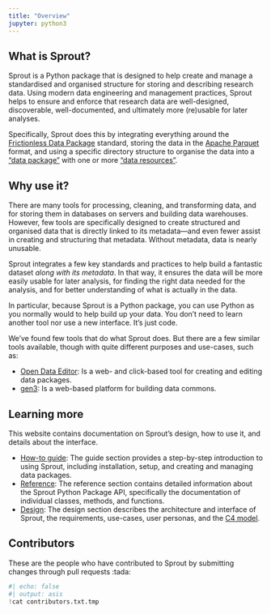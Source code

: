 ```yaml
---
title: "Overview"
jupyter: python3
---
```


## What is Sprout?

Sprout is a Python package that is designed to help create and manage a
standardised and organised structure for storing and describing research data.
Using modern data
engineering and management practices, Sprout helps to ensure and enforce that
research data are well-designed, discoverable, well-documented, and
ultimately more (re)usable for later analyses.

Specifically, Sprout does this by integrating everything around the
[Frictionless Data
Package](https://decisions.seedcase-project.org/why-frictionless-data/)
standard, storing the data in the [Apache
Parquet](https://decisions.seedcase-project.org/why-parquet/) format,
and using a specific directory structure to organise the data into a
["data package"](/docs/glossary.qmd) with one or more ["data
resources"](/docs/glossary.qmd).

## Why use it?

There are many tools for processing, cleaning, and transforming data, and
for storing them in databases on servers and building data warehouses.
However, few tools are specifically designed to create
structured and organised data that is directly linked to its
metadata---and even fewer assist in creating and structuring that
metadata. Without metadata, data is nearly unusable.

Sprout integrates a few key standards and practices to help build a
fantastic dataset *along with its metadata*. In that way, it ensures the
data will be more easily usable for later analysis, for finding the
right data needed for the analysis, and for better understanding of what
is actually in the data.

In particular, because Sprout is a Python package, you can use Python as
you normally would to help build up your data. You don't need to
learn another tool nor use a new interface. It's just code.

We've found few tools that do what Sprout does.
But there are a few similar tools available, though with quite different
purposes and use-cases, such as:

-   [Open Data Editor](https://opendataeditor.okfn.org/): Is a web- and
    click-based tool for creating and editing data packages.
-   [gen3](https://gen3.org/): Is a web-based platform for building data
    commons.

## Learning more

This website contains documentation on Sprout's design, how to use it,
and details about the interface.

-   [How-to guide](/docs/guide/index.qmd): The guide section provides a
    step-by-step introduction to using Sprout, including installation,
    setup, and creating and managing data packages.
-   [Reference](/docs/reference/index.qmd): The reference section
    contains detailed information about the Sprout Python Package API,
    specifically the documentation of individual classes, methods, and
    functions.
-   [Design](/docs/design/index.qmd): The design section describes the
    architecture and interface of Sprout, the requirements, use-cases,
    user personas, and the [C4 model](https://c4model.com/).

## Contributors

These are the people who have contributed to Sprout by submitting
changes through pull requests :tada:

```python
#| echo: false
#| output: asis
!cat contributors.txt.tmp
```

